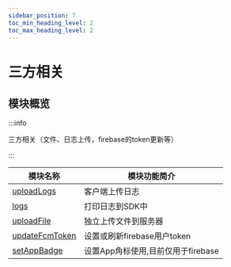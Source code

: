 ```yaml
---
sidebar_position: 7
toc_min_heading_level: 2
toc_max_heading_level: 2
---
```


# 三方相关

## 模块概览

:::info

三方相关（文件、日志上传，firebase的token更新等）

:::

| 模块名称                                                                  | 模块功能简介             |
| ------------------------------------------------------------------------- | ------------------------ |
| [uploadLogs](docs/sdks/api/third/uploadLogs.mdx)                 | 客户端上传日志             |
| [logs](docs/sdks/api/third/logs.mdx)                 | 打印日志到SDK中           |
| [uploadFile](docs/sdks/api/third/uploadFile.mdx)                 | 独立上传文件到服务器  |
| [updateFcmToken](docs/sdks/api/third/updateFcmToken.mdx)                 | 设置或刷新firebase用户token  |
| [setAppBadge](docs/sdks/api/third/setAppBadge.mdx)                                     | 设置App角标使用,目前仅用于firebase


